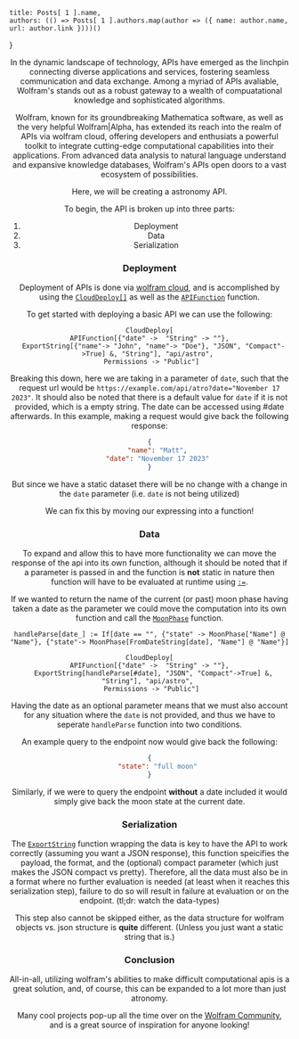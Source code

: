 

    title: Posts[ 1 ].name,
    authors: (() => Posts[ 1 ].authors.map(author => ({ name: author.name, url: author.link })))()

}

<Header title={Posts[ 1 ].name} authors={ Posts[ 1 ].authors } id={Posts[ 1 ].id} />

In the dynamic landscape of technology, APIs have emerged as the linchpin connecting diverse applications and services, fostering seamless communication and data exchange.
Among a myriad of APIs avaliable, Wolfram's stands out as a robust gateway to a wealth of compuatational knowledge and sophisticated algorithms.

Wolfram, known for its groundbreaking Mathematica software, as well as the very helpful Wolfram|Alpha, has extended its reach into the realm of APIs via wolfram cloud, offering developers and enthusiats a powerful toolkit to integrate cutting-edge computational capabilities into their applications.
From advanced data analysis to natural language understand and expansive knowledge databases, Wolfram's APIs open doors to a vast ecosystem of possibilities. 

Here, we will be creating a astronomy API.

To begin, the API is broken up into three parts:
1. Deployment
2. Data
3. Serialization

### Deployment

Deployment of APIs is done via [wolfram cloud](https://wolframcloud.com), and is accomplished by using the [`CloudDeploy[]`](https://reference.wolfram.com/language/ref/CloudDeploy.html) as well as the [`APIFunction`](https://reference.wolfram.com/language/ref/APIFunction.html) function.

To get started with deploying a basic API we can use the following:
```wolfram
CloudDeploy[
 APIFunction[{"date" ->  "String" -> ""}, 
  ExportString[{"name"-> "John", "name"-> "Doe"}, "JSON", "Compact"->True] &, "String"], "api/astro", 
 Permissions -> "Public"]
```

Breaking this down, here we are taking in a parameter of `date`, such that the request url would be `https://example.com/api/atro?date="November 17 2023"`.
It should also be noted that there is a default value for `date` if it is not provided, which is a empty string. The date can be accessed using #date afterwards.
In this example, making a request would give back the following response:
```json title="GET https://example.com/api/atro?date=November 17 2023"
{
    "name": "Matt",
    "date": "November 17 2023"
}
```

But since we have a static dataset there will be no change with a change in the `date` parameter (i.e. `date` is not being utilized)

We can fix this by moving our expressing into a function!

### Data

To expand and allow this to have more functionality we can move the response of the api into its own function, although it should be noted that if a parameter is passed in and the function is __not__ static in nature then function will have to be evaluated at runtime using [`:=`](https://reference.wolfram.com/language/ref/SetDelayed.html).

If we wanted to return the name of the current (or past) moon phase having taken a date as the parameter we could move the computation into its own function and call the [`MoonPhase`](https://reference.wolfram.com/language/ref/MoonPhase.html) function.

```wolfram
handleParse[date_] := If[date == "", {"state" -> MoonPhase["Name"] @ "Name"}, {"state"-> MoonPhase[FromDateString[date], "Name"] @ "Name"}]

CloudDeploy[
 APIFunction[{"date" ->  "String" -> ""}, 
  ExportString[handleParse[#date], "JSON", "Compact"->True] &, "String"], "api/astro", 
 Permissions -> "Public"]
```

Having the date as an optional parameter means that we must also account for any situation where the `date` is not provided, and thus we have to seperate `handleParse` function into two conditions.

An example query to the endpoint now would give back the following:
```json title="GET https://example.com/api/atro?date=November 1 2001"
{
    "state": "full moon"
}
```

Similarly, if we were to query the endpoint __without__ a date included it would simply give back the moon state at the current date.

### Serialization

The [`ExportString`](https://reference.wolfram.com/language/ref/ExportString.html?q=ExportString) function wrapping the data is key to have the API to work correctly (assuming you want a JSON response), this function speicifies the payload, the format, and the (optional) compact parameter (which just makes the JSON compact vs pretty).
Therefore, all the data must also be in a format where no further evaluation is needed (at least when it reaches this serialization step), failure to do so will result in failure at evaluation or on the endpoint. (tl;dr: watch the data-types)

This step also cannot be skipped either, as the data structure for wolfram objects vs. json structure is __quite__ different. (Unless you just want a static string that is.)


### Conclusion

All-in-all, utilizing wolfram's abilities to make difficult computational apis is a great solution, and, of course, this can be expanded to a lot more than just atronomy.

Many cool projects pop-up all the time over on the [Wolfram Community](https://community.wolfram.com), and is a great source of inspiration for anyone looking!